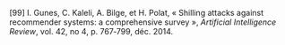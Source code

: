 \[99\]		I. Gunes, C. Kaleli, A. Bilge, et H. Polat, « Shilling attacks against recommender systems: a comprehensive survey », *Artificial Intelligence Review*, vol. 42, no 4, p. 767‑799, déc. 2014\.